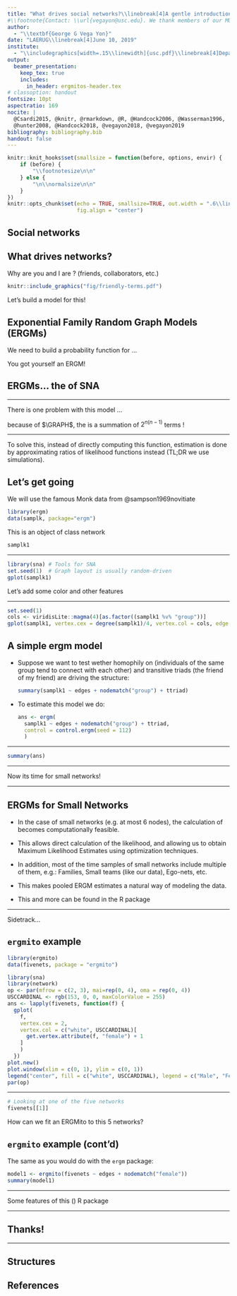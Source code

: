 ```yaml
---
title: "What drives social networks?\\linebreak[4]A gentle introduction to exponential random graph models (with a focus on \\color{USCCardinal} small networks\\color{black})"
#\\footnote{Contact: \\url{vegayon@usc.edu}. We thank members of our MURI research team, USC's Center for Applied Network Analysis, Andrew Slaughter, and attendees of the NASN 2018 conference for their comments.}"
author:
  - "\\textbf{George G Vega Yon}"
date: "LAERUG\\linebreak[4]June 10, 2019"
institute:
  - "\\includegraphics[width=.15\\linewidth]{usc.pdf}\\linebreak[4]Department of Preventive Medicine"
output:
  beamer_presentation:
    keep_tex: true
    includes:
      in_header: ergmitos-header.tex
# classoption: handout
fontsize: 10pt
aspectratio: 169
nocite: |
  @Csardi2015, @knitr, @rmarkdown, @R, @Handcock2006, @Wasserman1996, |
  @hunter2008, @Handcock2018, @vegayon2018, @vegayon2019
bibliography: bibliography.bib
handout: false
---
```


```r
knitr::knit_hooks$set(smallsize = function(before, options, envir) {
    if (before) {
        "\\footnotesize\n\n"
    } else {
        "\n\\normalsize\n\n"
    }
})
knitr::opts_chunk$set(echo = TRUE, smallsize=TRUE, out.width = ".6\\linewidth",
                      fig.align = "center")
```

## Social networks

\begin{figure}
\centering
\includegraphics[height=.7\textheight]{ukfaculty-igraph.png}
\caption{Friendship network of a UK university faculty. Source: \textbf{igraphdata} R package (Csardi, 2015). Figure drawn using the R package \textbf{netplot} (yours truly, https://github.com/usccana/netplot)}
\end{figure}

<!-- ## What drives \sout{\color{USCCardinal}social} networks? -->

<!-- If \color{gray}\textit{[blank]}\color{black}{} asks you to predict a network\pause -->

<!-- \Huge What kind of model?\pause -->

<!-- \Huge What features would you include?\pause -->

<!-- \normalsize -->

## What drives \sout{\color{USCCardinal}social} networks?

Why are you and I are \color{gray}\textit{[blank]} \color{black}? (friends, collaborators, etc.)\pause

```r
knitr::include_graphics("fig/friendly-terms.pdf")
```

\pause Let's build a model for this!

## Exponential Family Random Graph Models (ERGMs) 

We need to build a probability function for \includegraphics[width=.05\linewidth]{fig/g1.pdf}...\pause

\begin{centering}

\def\tbw{.6\linewidth}

\note{First, we will focus on counts: "How many edges?", "How many homophilic ties?".
  We will call them "sufficient statistics"}
  \note{As we do in \sout{life} statistics, let's assume it is an additive model (we add stuff up), in a weighted fashion (i.e. we have model parameters!)}
\note{And since we like things to be positive... we just exponentiate it!}
\note{Finally, as probabilities should add up to 1, we will divide the thing by the sum of all possible cases (the "normalizing constant")}
  
  \begin{tcolorbox}[width=\tbw]
  $\# edges, \#homophilic\;ties, \dots$
  \end{tcolorbox}\pause
  \begin{tcolorbox}[width=\tbw]
  $\theta_{1} \times \#edges + \theta_{2} \times \#homophilic\;ties + \dots$
  \end{tcolorbox}\pause
  \begin{tcolorbox}[width=\tbw]
  $\exp{\theta_{1} \times \#edges + \theta_{2} \times \#homophilic\;ties + \dots}$
  \end{tcolorbox}\pause
  \begin{tcolorbox}[width=\tbw]
  $\frac{\exp{\theta_{1} \times \#edges + \theta_{2} \times \#homophilic\;ties + \dots}}{\sum \exp{\dots}}$
  \end{tcolorbox}
  
\end{centering}

You got yourself an ERGM!

## ERGMs... the \textit{lingua franca} of SNA

<!-- - Seeks to answer the question: \emph{What local social structures gave origin to a given observed graph?}\pause -->

<!-- - The model is centered around a vector of \textbf{sufficient statistics} $\sufstats{}$, and is operationalized as: -->

\begin{figure}
\centering
  \includegraphics[width = .8\linewidth]{fig/parts-of-ergm.pdf}
\end{figure}


------

\centering

There is one problem with this model ... \linebreak[4]

\includegraphics[width = .5\linewidth]{fig/parts-of-ergm.pdf}\pause \linebreak[4]

\large because of \color[HTML]{af0000}$\GRAPH$\color{black},
 the \color[HTML]{5726e7} \textbf{normalizing constant}\color{black}{} is \linebreak[4] a summation of $2^{n(n-1)}$ terms \includegraphics[width=.05\linewidth]{fig/scared.png}!\normalsize

-----

To solve this, instead of directly computing this function, estimation is done by approximating ratios of likelihood functions instead (TL;DR we use simulations).

\begin{figure}
\includegraphics[width=.6\linewidth]{fig/simply-not.jpg}
\end{figure}

  <!-- \begin{equation} -->
  <!-- 	\Prcond{\Graph = \graph}{\params, \Indepvar} = \frac{% -->
  <!-- 		\exp{\transpose{\params}\sufstats{\graph, \Indepvar}}%	 -->
  <!-- 	}{ -->
  <!-- 		\sum_{\graph'\in\GRAPH}\exp{\transpose{\params}\sufstats{\graph', \Indepvar}} -->
  <!-- 	},\quad\forall \graph\in\GRAPH\label{eq:ergm} -->
  <!-- \end{equation} -->
  
  <!-- Where $\kappa\left(\params, \Indepvar\right)$ is the normalizing constant and equals $\sum_{\graph'\in\GRAPH}\exp{\transpose{\params}\sufstats{\graph', \Indepvar}}$. \pause -->
  
<!-- - The set of sufficient statistics reflects social and psychological mechanisms that are hypothesized to drive the network structure. Figure \autoref{fig:ergm-structs} shows some examples of values in $\sufstats{}$.\pause -->

<!-- - In the case of directed networks, $\GRAPH$ has $2^{n(n-1)}$ terms.\pause -->

<!-- - See Wasserman, Pattison, Robins, Snijders, Handcock, Butts, and others. -->


## Let's get going

We will use the famous Monk data from @sampson1969novitiate \pause

```r
library(ergm)
data(samplk, package="ergm")
```
\pause
This is an object of class network

```r
samplk1
```


---

```r
library(sna) # Tools for SNA
set.seed(1)  # Graph layout is usually random-driven
gplot(samplk1)
```

\pause Let's add some color and other features

---

```r
set.seed(1)
cols <- viridisLite::magma(4)[as.factor((samplk1 %v% "group"))]
gplot(samplk1, vertex.cex = degree(samplk1)/4, vertex.col = cols, edge.col = "gray")
```


## A simple ergm model

*   Suppose we want to test wether homophily on \textit{group} (individuals of the same group tend to connect with each other) and transitive triads (the friend of my friend) are driving the structure: \pause

    ```r
    summary(samplk1 ~ edges + nodematch("group") + ttriad)
    ```
    
\pause

*   To estimate this model we do:
    
    ```r
    ans <- ergm(
      samplk1 ~ edges + nodematch("group") + ttriad,
      control = control.ergm(seed = 112)
      )
    
    ```

----

```r
summary(ans)
```

----

Now its time for \LARGE small \Huge networks!\normalsize 

---

\begin{figure}
\includegraphics[height = \textheight]{fig/american-chopper-argument-ergmitos.png}
\end{figure}

## ERGMs for Small Networks
			
-   In the case of small networks (e.g. at most 6 nodes), the calculation of \color[HTML]{5726e7} \textbf{normalizing constant}\color{black}{} becomes computationally feasible.\pause

-   This allows direct calculation of the likelihood, \textbf{avoiding the need for simulations} and allowing us to obtain Maximum Likelihood Estimates using \textit{standard} optimization techniques.\pause

-   In addition, most of the time samples of small networks include multiple of them, e.g.: Families, Small teams (like our data), Ego-nets, etc.\pause

-   This makes pooled ERGM estimates a natural way of modeling the data.\pause

-   This and more can be found in the [\textbf{ergmito}](https://github.com/muriteams/ergmito) R package \href{https://github.com/muriteams/ergmito}{(\includegraphics[width=.025\linewidth]{fig/github.png}/muriteams/ergmito)}

---

Sidetrack...

\begin{minipage}[c]{1\linewidth}
\large \textbf{ito, ita}: From the latin -\textit{\=ittus}. suffix in Spanish used to denote small or affection. e.g.:

\hspace{.5cm} \textit{¡Qué lindo ese perr\textcolor{USCCardinal}{\textbf{ito}}!} / \textit{What a beautiful little dog!}

\hspace{.5cm} \textit{¿Me darías una tac\textcolor{USCCardinal}{\textbf{ita}} de azúcar?} / \textit{Would you give me a small cup of sugar?}
\normalsize
\end{minipage}\pause

\alert{Special thanks to George Barnett who proposed the name during the 2018 NASN!}

## `ergmito` example

```r
library(ergmito)
data(fivenets, package = "ergmito")
```

```r
library(sna)
library(network)
op <- par(mfrow = c(2, 3), mai=rep(0, 4), oma = rep(0, 4))
USCCARDINAL <- rgb(153, 0, 0, maxColorValue = 255)
ans <- lapply(fivenets, function(f) {
  gplot(
    f,
    vertex.cex = 2,
    vertex.col = c("white", USCCARDINAL)[
      get.vertex.attribute(f, "female") + 1
    ]
    )
  })
plot.new()
plot.window(xlim = c(0, 1), ylim = c(0, 1))
legend("center", fill = c("white", USCCARDINAL), legend = c("Male", "Female"), cex=1, bty="n")
par(op)
```

----

```r
# Looking at one of the five networks
fivenets[[1]]
```

\pause How can we fit an ERGMito to this 5 networks?

## `ergmito` example (cont'd)

The same as you would do with the `ergm` package:\linebreak[4]

```r
model1 <- ergmito(fivenets ~ edges + nodematch("female"))
summary(model1)
```

---

Some features of this (\includegraphics[width=.1\linewidth]{lifecycle-experimental-orange.pdf}) R package

\begincols

\begincol{.65\linewidth}
\begin{itemize}
  \setlength\itemsep{.5cm}
\item<2-> Built on top of \href{https://statnet.org}{\textbf{statnet}}'s \href{https://github.com/statnet/ergm}{\texttt{ergm}} R package.

\item<3-> Allows estimating ERGMs for small networks (less than 7 and perhaps 6) via MLE.

\item<4-> Implements pooled ERGM models.

\item<5-> Includes a simulation function for efficiently drawing samples of small networks, and by \textbf{efficiently} we mean \textbf{fast}.
\end{itemize}

\endcol

\begincol{.3\linewidth}

\includegraphics{fig/logo.png}

\endcol

\endcols

\uncover<6->{And much more!}

---

## Thanks!

\begin{centering}
\includegraphics[width = .4\linewidth]{fig/the-end.jpg}

\large \textbf{\textcolor{USCCardinal}{George G. Vega Yon}}


\href{mailto:vegayon@usc.edu}{vegayon@usc.edu} 

\href{https://ggvy.cl}{https://ggvy.cl} 

\includegraphics[width=.02\linewidth]{github.png}\href{https://github.com/gvegayon}{gvegayon}
\includegraphics[width=.02\linewidth]{twitter.png}\href{https://twitter.com/gvegayon}{gvegayon}

\end{centering}


---

\appendix

## Structures

\def\fig1width{.45\linewidth}
\begin{figure}
\centering
\begin{tabular}{m{.2\linewidth}<\centering m{.4\linewidth}<\raggedright}
\toprule Representation & Description  \\ \midrule
\includegraphics[width=\fig1width]{terms/mutual.pdf} & Mutual Ties (Reciprocity)\linebreak[4]$\sum_{i\neq j}y_{ij}y_{ji}$  \\
\includegraphics[width=\fig1width]{terms/ttriad.pdf} & Transitive Triad (Balance)\linebreak[4]$\sum_{i\neq j\neq k}y_{ij}y_{jk}y_{ik}$  \\
\includegraphics[width=\fig1width]{terms/homophily.pdf} & Homophily\linebreak[4]$\sum_{i\neq j}y_{ij}\mathbf{1}\left(x_i=x_j\right)$ \\
\includegraphics[width=\fig1width]{terms/nodeicov.pdf} & Covariate Effect for Incoming Ties\linebreak[4]$\sum_{i\neq j}y_{ij}x_j$ \\
\includegraphics[width=\fig1width]{terms/fourcycle.pdf} & Four Cycle\linebreak[4]$\sum_{i\neq j \neq k \neq l}y_{ij}y_{jk}y_{kl}y_{li}$  \\
\bottomrule
\end{tabular}
\caption{\label{fig:ergm-structs}Besides of the common edge count statistic (number of ties in a graph), ERGMs allow measuring other more complex structures that can be captured as sufficient statistics. }
\end{figure}

## References {.allowframebreaks}
